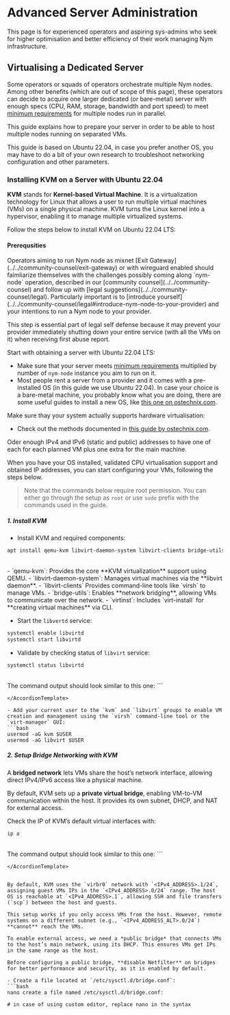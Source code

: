 

# Advanced Server Administration

This page is for experienced operators and aspiring sys-admins who seek for higher optimisation and better efficiency of their work managing Nym infrastructure.

<VarInfo />

## Virtualising a Dedicated Server

Some operators or squads of operators orchestrate multiple Nym nodes. Among other benefits (which are out of scope of this page), these operators can decide to acquire one larger dedicated (or bare-metal) server with enough specs (CPU, RAM, storage, bandwidth and port speed) to meet [minimum requirements](../../nodes#minimum-requirements) for multiple nodes run in parallel.

This guide explains how to prepare your server in order to be able to host multiple nodes running on separated VMs.

<Callout type="info">
This guide is based on Ubuntu 22.04, in case you prefer another OS, you may have to do a bit of your own research to troubleshoot networking configuration and other parameters.
</Callout>

### Installing KVM on a Server with Ubuntu 22.04

**KVM** stands for **Kernel-based Virtual Machine**. It is a virtualization technology for Linux that allows a user to run multiple virtual machines (VMs) on a single physical machine. KVM turns the Linux kernel into a hypervisor, enabling it to manage multiple virtualized systems.

Follow the steps below to install KVM on Ubuntu 22.04 LTS:

#### Prerequsities

<Callout type="warning">
Operators aiming to run Nym node as mixnet [Exit Gateway](../../community-counsel/exit-gateway) or with wireguard enabled should faimliarize themselves with the challenges possibly coming along `nym-node` operation, described in our [community counsel](../../community-counsel) and follow up with [legal suggestions](../../community-counsel/legal). Particularly important is to [introduce yourself](../../community-counsel/legal#introduce-nym-node-to-your-provider) and your intentions to run a Nym node to your provider.

This step is essential part of legal self defense because it may prevent your provider immediately shutting down your entire service (with all the VMs on it) when receiving first abuse report.
</Callout>

Start with obtaining a server with Ubuntu 22.04 LTS:
- Make sure that your server meets [minimum requirements](../../nodes#minimum-requirements) multiplied by number of `nym-node` instance you aim to run on it.
- Most people rent a server from a provider and it comes with a pre-installed OS (in this guide we use Ubuntu 22.04). In case your choice is a bare-metal machine, you probably know what you are doing, there are some useful guides to install a new OS, like [this one on ostechnix.com](https://ostechnix.com/install-ubuntu-server/).

Make sure thay your system actually supports hardware virtualisation:
- Check out the methods documented in [this guide by ostechnix.com](https://ostechnix.com/how-to-find-if-a-cpu-supports-virtualization-technology-vt/).

Oder enough IPv4 and IPv6 (static and public) addresses to have one of each for each planned VM plus one extra for the main machine.


When you have your OS installed, validated CPU virtualisation support and obtained IP addresses, you can start configuring your VMs, following the steps below.

> Note that the commands below require root permission. You can either go through the setup as `root` or use `sudo` prefix with the commands used in the guide.
<Steps>

##### 1. Install KVM

- Install KVM and required components:
```sh
apt install qemu-kvm libvirt-daemon-system libvirt-clients bridge-utils virtinst
```
<br/>
<AccordionTemplate name="Component breakdown">
- `qemu-kvm`: Provides the core **KVM virtualization** support using QEMU.
- `libvirt-daemon-system`: Manages virtual machines via the **libvirt daemon**.
- `libvirt-clients` Provides command-line tools like `virsh` to manage VMs.
- `bridge-utils`: Enables **network bridging**, allowing VMs to communicate over the network.
- `virtinst`: Includes `virt-install` for **creating virtual machines** via CLI.
</AccordionTemplate>

- Start the `libvertd` service:
```sh
systemctl enable libvirtd
systemctl start libvirtd
```
- Validate by checking status of `libvirt` service:
```sh
systemctl status libvirtd
```
<br/>
<AccordionTemplate name="Console output">
The command output should look similar to this one:
```

```
</AccordionTemplate>

- Add your current user to the `kvm` and `libvirt` groups to enable VM creation and management using the `virsh` command-line tool or the `virt-manager` GUI:
```bash
usermod -aG kvm $USER
usermod -aG libvirt $USER
```

##### 2. Setup Bridge Networking with KVM

A **bridged network** lets VMs share the host’s network interface, allowing direct IPv4/IPv6 access like a physical machine.

By default, KVM sets up a **private virtual bridge**, enabling VM-to-VM communication within the host. It provides its own subnet, DHCP, and NAT for external access.

Check the IP of KVM’s default virtual interfaces with:

```bash
ip a
```
<br/>
<AccordionTemplate name="Console output">
The command output should look similar to this one:
```

```
</AccordionTemplate>


By default, KVM uses the `virbr0` network with `<IPv4_ADDRESS>.1/24`, assigning guest VMs IPs in the `<IPv4_ADDRESS>.0/24` range. The host OS is reachable at `<IPv4_ADDRESS>.1`, allowing SSH and file transfers (`scp`) between the host and guests.

This setup works if you only access VMs from the host. However, remote systems on a different subnet (e.g., `<IPv4_ADDRESS_ALT>.0/24`) **cannot** reach the VMs.

To enable external access, we need a *public bridge* that connects VMs to the host’s main network, using its DHCP. This ensures VMs get IPs in the same range as the host.

Before configuring a public bridge, **disable Netfilter** on bridges for better performance and security, as it is enabled by default.

- Create a file located at `/etc/sysctl.d/bridge.conf`:
```bash
nano create a file named /etc/sysctl.d/bridge.conf:

# in case of using custom editor, replace nano in the syntax
```





</Steps>
